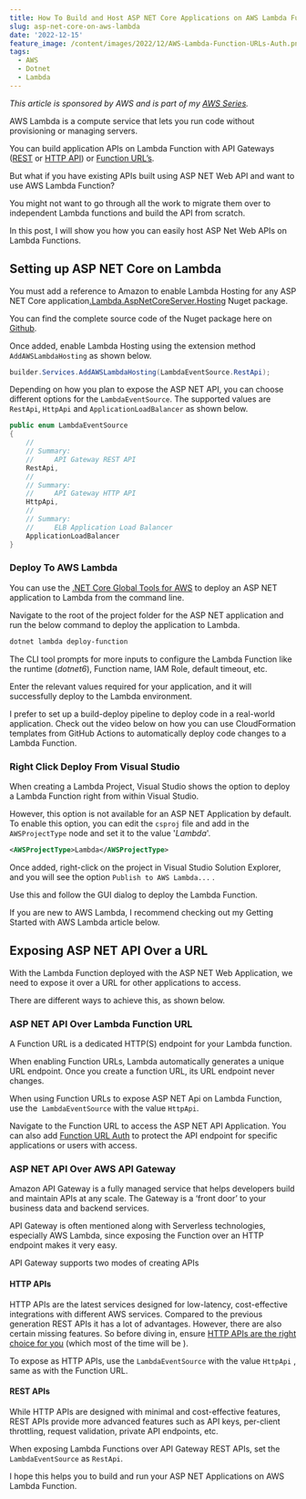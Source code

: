 ```yaml
---
title: How To Build and Host ASP NET Core Applications on AWS Lambda Functions
slug: asp-net-core-on-aws-lambda
date: '2022-12-15'
feature_image: /content/images/2022/12/AWS-Lambda-Function-URLs-Auth.png
tags:
  - AWS
  - Dotnet
  - Lambda
---
```

_This article is sponsored by AWS and is part of my [AWS Series](/tag/aws/)._

AWS Lambda is a compute service that lets you run code without provisioning or managing servers.

You can build application APIs on Lambda Function with API Gateways ([REST](/blog/aws-dotnet-lambda-authorizer-api-gateway/) or [HTTP API](/blog/amazon-api-gateway-http-apis/)) or [Function URL’s](/blog/function-urls-in-aws-lambda-dotnet/).

<EmbedCard src="https://www.youtube.com/embed/PTnWbKWm3uo?feature=oembed" title="ASP NET Core on AWS Lambda  | .NET ON AWS | AWS Serverless | Amazon" />

But what if you have existing APIs built using ASP NET Web API and want to use AWS Lambda Function?

You might not want to go through all the work to migrate them over to independent Lambda functions and build the API from scratch.

In this post, I will show you how you can easily host ASP Net Web APIs on Lambda Functions.

## Setting up ASP NET Core on Lambda

You must add a reference to Amazon to enable Lambda Hosting for any ASP NET Core application[.Lambda.AspNetCoreServer.Hosting](https://www.nuget.org/packages/Amazon.Lambda.AspNetCoreServer.Hosting/) Nuget package.

You can find the complete source code of the Nuget package here on [Github](https://github.com/aws/aws-lambda-dotnet/tree/master/Libraries/src/Amazon.Lambda.AspNetCoreServer.Hosting).

Once added, enable Lambda Hosting using the extension method `AddAWSLambdaHosting` as shown below.

```csharp
builder.Services.AddAWSLambdaHosting(LambdaEventSource.RestApi);
```

Depending on how you plan to expose the ASP NET API, you can choose different options for the `LambdaEventSource`. The supported values are `RestApi`, `HttpApi` and `ApplicationLoadBalancer` as shown below.

```csharp
public enum LambdaEventSource
{
    //
    // Summary:
    //     API Gateway REST API
    RestApi,
    //
    // Summary:
    //     API Gateway HTTP API
    HttpApi,
    //
    // Summary:
    //     ELB Application Load Balancer
    ApplicationLoadBalancer
}

```

### Deploy To AWS Lambda

You can use the [.NET Core Global Tools for AWS](https://aws.amazon.com/blogs/developer/net-core-global-tools-for-aws/) to deploy an ASP NET application to Lambda from the command line.

Navigate to the root of the project folder for the ASP NET application and run the below command to deploy the application to Lambda.

```bash
dotnet lambda deploy-function
```

The CLI tool prompts for more inputs to configure the Lambda Function like the runtime (_dotnet6_), Function name, IAM Role, default timeout, etc.

Enter the relevant values required for your application, and it will successfully deploy to the Lambda environment.

I prefer to set up a build-deploy pipeline to deploy code in a real-world application. Check out the video below on how you can use CloudFormation templates from GitHub Actions to automatically deploy code changes to a Lambda Function.

<EmbedCard src="https://www.youtube.com/embed/U96230YlSJA?feature=oembed" title="AWS CLOUDFORMATION - Build Deploy Pipeline Using GITHUB ACTIONS | .NET ON AWS" />

### Right Click Deploy From Visual Studio

When creating a Lambda Project, Visual Studio shows the option to deploy a Lambda Function right from within Visual Studio.

However, this option is not available for an ASP NET Application by default. To enable this option, you can edit the `csproj` file and add in the `AWSProjectType` node and set it to the value '_Lambda_'.

```xml
<AWSProjectType>Lambda</AWSProjectType>
```

Once added, right-click on the project in Visual Studio Solution Explorer, and you will see the option `Publish to AWS Lambda...` .

<ImageCard src="/content/images/2022/12/image.png" alt="Publish to AWS Lambda option for ASP NET Application from Visual Studio" />

Use this and follow the GUI dialog to deploy the Lambda Function.

<ImageCard src="/content/images/2022/12/image-1.png" alt="Upload Lambda Function dialog box from Visual Studio to deploy an ASP NET Application" />

If you are new to AWS Lambda, I recommend checking out my Getting Started with AWS Lambda article below.

<BookmarkCard href="/blog/aws-lambda-net-core/" title="AWS Lambda For The .NET Developer: How To Easily Get Started" description="Learn how to get started with AWS Lambda with .NET Core by building out a simple function and deploying to AWS. We will also see how to set up local development environment using the AWS Toolkit." icon="/content/images/size/w256h256/2022/10/logo-512x512.png" />

## Exposing ASP NET API Over a URL

With the Lambda Function deployed with the ASP NET Web Application, we need to expose it over a URL for other applications to access.

There are different ways to achieve this, as shown below.

### ASP NET API Over Lambda Function URL

A Function URL is a dedicated HTTP(S) endpoint for your Lambda function.

When enabling Function URLs, Lambda automatically generates a unique URL endpoint. Once you create a function URL, its URL endpoint never changes.

<BookmarkCard href="/blog/function-urls-in-aws-lambda-dotnet/" title="Function URLs - Quick and Easy way to Invoke AWS Lambda Functions over HTTP" description="A Function URL is a dedicated endpoint for your Lambda function. Learn how to enable Function URLs and build an API using .NET Lambda Function." icon="/content/images/size/w256h256/2022/10/logo-512x512.png" />

When using Function URLs to expose ASP NET Api on Lambda Function, use the  `LambdaEventSource` with the value `HttpApi`.

<ImageCard src="/content/images/2022/12/image-2.png" alt="Function URL enabled for Lambda Function. Navigate to the URL to access the ASP NET API Application" />

Navigate to the Function URL to access the ASP NET API Application. You can also add [Function URL Auth](/blog/how-to-secure-and-authenticate-lambda-function-urls/) to protect the API endpoint for specific applications or users with access.

### ASP NET API Over AWS API Gateway

Amazon API Gateway is a fully managed service that helps developers build and maintain APIs at any scale. The Gateway is a ‘front door’ to your business data and backend services.

API Gateway is often mentioned along with Serverless technologies, especially AWS Lambda, since exposing the Function over an HTTP endpoint makes it very easy.

API Gateway supports two modes of creating APIs

#### HTTP APIs

HTTP APIs are the latest services designed for low-latency, cost-effective integrations with different AWS services. Compared to the previous generation REST APIs it has a lot of advantages. However, there are also certain missing features. So before diving in, ensure [HTTP APIs are the right choice for you](https://docs.aws.amazon.com/apigateway/latest/developerguide/http-api-vs-rest.html) (which most of the time will be ).

<BookmarkCard href="/blog/amazon-api-gateway-http-apis/" title="Amazon API Gateway for the .NET Developer - How To Build HTTP APIs" description="Learn how to get started with API Gateway by building an HTTP API backed by AWS Lambda running on .NET Core. We will see how to create different HTTP endpoints, connect them to lambda functions, send and receive data, set up stages, and more." icon="/content/images/size/w256h256/2022/10/logo-512x512.png" />

To expose as HTTP APIs, use the `LambdaEventSource` with the value `HttpApi` , same as with the Function URL.

#### REST APIs

While HTTP APIs are designed with minimal and cost-effective features, REST APIs provide more advanced features such as API keys, per-client throttling, request validation, private API endpoints, etc.

<BookmarkCard href="/blog/amazon-api-gateway-rest-api-introduction/" title="Amazon API Gateway - Introduction To Building REST APIs" description="Learn how to build REST API using API Gateway. We will learn the different building blocks of REST APIs, how they connect with each other, and how you can build and configure an API in the AWS Console." icon="/content/images/size/w256h256/2022/10/logo-512x512.png" />

When exposing Lambda Functions over API Gateway REST APIs, set the `LambdaEventSource` as `RestApi`.

I hope this helps you to build and run your ASP NET Applications on AWS Lambda Function.
